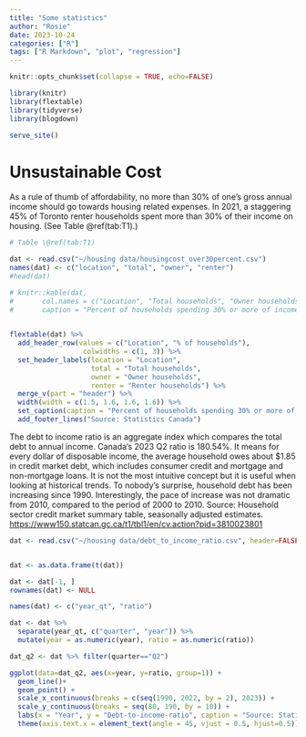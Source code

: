 ```yaml
---
title: "Some statistics"
author: "Rosie"
date: 2023-10-24
categories: ["R"]
tags: ["R Markdown", "plot", "regression"]
---
```


```r
knitr::opts_chunk$set(collapse = TRUE, echo=FALSE)
```

```r

library(knitr)
library(flextable)
library(tidyverse)
library(blogdown)

serve_site()
```

# Unsustainable Cost

As a rule of thumb of affordability, no more than 30% of one's gross annual income should go towards housing related expenses. In 2021, a staggering 45% of Toronto renter households spent more than 30% of their income on housing. (See Table \@ref(tab:T1).)

```r

# Table \@ref(tab:T1)

dat <- read.csv("~/housing data/housingcost_over30percent.csv")
names(dat) <- c("location", "total", "owner", "renter")
#head(dat)

# knitr::kable(dat, 
#       col.names = c("Location", "Total households", "Owner households", "Renter households"), 
#       caption = "Percent of households spending 30% or more of income on shelter cost in primary downtowns by tenure, 2021 (Source: Statistics Canada)") 
  

flextable(dat) %>% 
  add_header_row(values = c("Location", "% of households"),
                  colwidths = c(1, 3)) %>%
  set_header_labels(location = "Location", 
                    total = "Total households", 
                    owner = "Owner households", 
                    renter = "Renter households") %>%
  merge_v(part = "header") %>%
  width(width = c(1.5, 1.6, 1.6, 1.6)) %>%
  set_caption(caption = "Percent of households spending 30% or more of income on shelter cost in primary downtowns by tenure, 2021") %>%
  add_footer_lines("Source: Statistics Canada")

```

The debt to income ratio is an aggregate index which compares the total debt to annual income. Canada's 2023 Q2 ratio is 180.54%. It means for every dollar of disposable income, the average household owes about $1.85 in credit market debt, which includes consumer credit and mortgage and non-mortgage loans. It is not the most intuitive concept but it is useful when looking at historical trends. To nobody's surprise, household debt has been increasing since 1990. Interestingly, the pace of increase was not dramatic from 2010, compared to the period of 2000 to 2010. Source: Household sector credit market summary table, seasonally adjusted estimates.
<https://www150.statcan.gc.ca/t1/tbl1/en/cv.action?pid=3810023801>

```r
dat <- read.csv("~/housing data/debt_to_income_ratio.csv", header=FALSE)


dat <- as.data.frame(t(dat))

dat <- dat[-1, ]
rownames(dat) <- NULL

names(dat) <- c("year_qt", "ratio")

dat <- dat %>% 
  separate(year_qt, c("quarter", "year")) %>%
  mutate(year = as.numeric(year), ratio = as.numeric(ratio))

dat_q2 <- dat %>% filter(quarter=="Q2")

ggplot(data=dat_q2, aes(x=year, y=ratio, group=1)) +
  geom_line()+
  geom_point() + 
  scale_x_continuous(breaks = c(seq(1990, 2022, by = 2), 2023)) + 
  scale_y_continuous(breaks = seq(80, 190, by = 10)) +
  labs(x = "Year", y = "Debt-to-income-ratio", caption = "Source: Statistics Canada") +
  theme(axis.text.x = element_text(angle = 45, vjust = 0.5, hjust=0.5))
```


